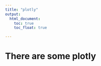 ```yaml
---
title: "plotly"
output: 
  html_document:
    toc: true
    toc_float: true

---
```


# There are some plotly



